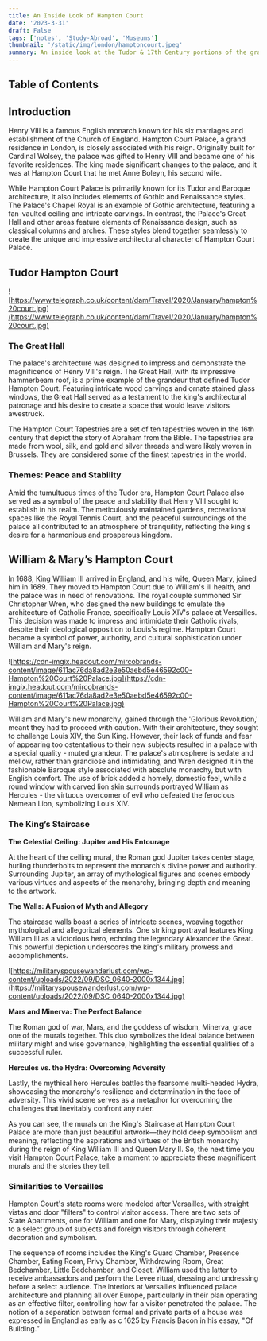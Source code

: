 ```yaml
---
title: An Inside Look of Hampton Court
date: '2023-3-31'
draft: False
tags: ['notes', 'Study-Abroad', 'Museums']
thumbnail: '/static/img/london/hamptoncourt.jpeg'
summary: An inside look at the Tudor & 17th Century portions of the grand Hampton Palace.
---
```


## Table of Contents

<TOCInline toc={props.toc} exclude="Table of Contents" toHeading={5} />

## Introduction

Henry VIII is a famous English monarch known for his six marriages and establishment of the Church of England. Hampton Court Palace, a grand residence in London, is closely associated with his reign. Originally built for Cardinal Wolsey, the palace was gifted to Henry VIII and became one of his favorite residences. The king made significant changes to the palace, and it was at Hampton Court that he met Anne Boleyn, his second wife.

While Hampton Court Palace is primarily known for its Tudor and Baroque architecture, it also includes elements of Gothic and Renaissance styles. The Palace's Chapel Royal is an example of Gothic architecture, featuring a fan-vaulted ceiling and intricate carvings. In contrast, the Palace's Great Hall and other areas feature elements of Renaissance design, such as classical columns and arches. These styles blend together seamlessly to create the unique and impressive architectural character of Hampton Court Palace.

## Tudor Hampton Court

![https://www.telegraph.co.uk/content/dam/Travel/2020/January/hampton%20court.jpg](https://www.telegraph.co.uk/content/dam/Travel/2020/January/hampton%20court.jpg)

### The Great Hall

The palace's architecture was designed to impress and demonstrate the magnificence of Henry VIII's reign. The Great Hall, with its impressive hammerbeam roof, is a prime example of the grandeur that defined Tudor Hampton Court. Featuring intricate wood carvings and ornate stained glass windows, the Great Hall served as a testament to the king's architectural patronage and his desire to create a space that would leave visitors awestruck.

The Hampton Court Tapestries are a set of ten tapestries woven in the 16th century that depict the story of Abraham from the Bible. The tapestries are made from wool, silk, and gold and silver threads and were likely woven in Brussels. They are considered some of the finest tapestries in the world.

### Themes: Peace and Stability

Amid the tumultuous times of the Tudor era, Hampton Court Palace also served as a symbol of the peace and stability that Henry VIII sought to establish in his realm. The meticulously maintained gardens, recreational spaces like the Royal Tennis Court, and the peaceful surroundings of the palace all contributed to an atmosphere of tranquility, reflecting the king's desire for a harmonious and prosperous kingdom.

## William & Mary’s Hampton Court

In 1688, King William III arrived in England, and his wife, Queen Mary, joined him in 1689. They moved to Hampton Court due to William's ill health, and the palace was in need of renovations. The royal couple summoned Sir Christopher Wren, who designed the new buildings to emulate the architecture of Catholic France, specifically Louis XIV's palace at Versailles. This decision was made to impress and intimidate their Catholic rivals, despite their ideological opposition to Louis's regime. Hampton Court became a symbol of power, authority, and cultural sophistication under William and Mary's reign.

![https://cdn-imgix.headout.com/mircobrands-content/image/611ac76da8ad2e3e50aebd5e46592c00-Hampton%20Court%20Palace.jpg](https://cdn-imgix.headout.com/mircobrands-content/image/611ac76da8ad2e3e50aebd5e46592c00-Hampton%20Court%20Palace.jpg)

William and Mary's new monarchy, gained through the 'Glorious Revolution,' meant they had to proceed with caution. With their architecture, they sought to challenge Louis XIV, the Sun King. However, their lack of funds and fear of appearing too ostentatious to their new subjects resulted in a palace with a special quality - muted grandeur. The palace's atmosphere is sedate and mellow, rather than grandiose and intimidating, and Wren designed it in the fashionable Baroque style associated with absolute monarchy, but with English comfort. The use of brick added a homely, domestic feel, while a round window with carved lion skin surrounds portrayed William as Hercules - the virtuous overcomer of evil who defeated the ferocious Nemean Lion, symbolizing Louis XIV.

### The King’s Staircase

**The Celestial Ceiling: Jupiter and His Entourage**

At the heart of the ceiling mural, the Roman god Jupiter takes center stage, hurling thunderbolts to represent the monarch's divine power and authority. Surrounding Jupiter, an array of mythological figures and scenes embody various virtues and aspects of the monarchy, bringing depth and meaning to the artwork.

**The Walls: A Fusion of Myth and Allegory**

The staircase walls boast a series of intricate scenes, weaving together mythological and allegorical elements. One striking portrayal features King William III as a victorious hero, echoing the legendary Alexander the Great. This powerful depiction underscores the king's military prowess and accomplishments.

![https://militaryspousewanderlust.com/wp-content/uploads/2022/09/DSC_0640-2000x1344.jpg](https://militaryspousewanderlust.com/wp-content/uploads/2022/09/DSC_0640-2000x1344.jpg)

**Mars and Minerva: The Perfect Balance**

The Roman god of war, Mars, and the goddess of wisdom, Minerva, grace one of the murals together. This duo symbolizes the ideal balance between military might and wise governance, highlighting the essential qualities of a successful ruler.

**Hercules vs. the Hydra: Overcoming Adversity**

Lastly, the mythical hero Hercules battles the fearsome multi-headed Hydra, showcasing the monarchy's resilience and determination in the face of adversity. This vivid scene serves as a metaphor for overcoming the challenges that inevitably confront any ruler.

As you can see, the murals on the King's Staircase at Hampton Court Palace are more than just beautiful artwork—they hold deep symbolism and meaning, reflecting the aspirations and virtues of the British monarchy during the reign of King William III and Queen Mary II. So, the next time you visit Hampton Court Palace, take a moment to appreciate these magnificent murals and the stories they tell.

### Similarities to Versailles

Hampton Court's state rooms were modeled after Versailles, with straight vistas and door "filters" to control visitor access. There are two sets of State Apartments, one for William and one for Mary, displaying their majesty to a select group of subjects and foreign visitors through coherent decoration and symbolism.

The sequence of rooms includes the King's Guard Chamber, Presence Chamber, Eating Room, Privy Chamber, Withdrawing Room, Great Bedchamber, Little Bedchamber, and Closet. William used the latter to receive ambassadors and perform the Levee ritual, dressing and undressing before a select audience. The interiors at Versailles influenced palace architecture and planning all over Europe, particularly in their plan operating as an effective filter, controlling how far a visitor penetrated the palace. The notion of a separation between formal and private parts of a house was expressed in England as early as c 1625 by Francis Bacon in his essay, "Of Building.”
